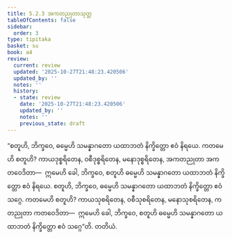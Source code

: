 ```yaml
---
title: 5.2.3 အကတညုတာသုတ္တ
tableOfContents: false
sidebar:
  order: 3
type: tipitaka
basket: su
book: a4
review:
  current: review
  updated: '2025-10-27T21:48:23.420506'
  updated_by: ''
  notes: ''
  history:
  - state: review
    date: '2025-10-27T21:48:23.420506'
    updated_by: ''
    notes: ''
    previous_state: draft
---
```



<ReviewStatus review={frontmatter.review} showDetails={true} />

<HypothesisAnnotation frontmatter={frontmatter} />

<DynamicBreadcrumb />

<Division number="213" book="a4" e="ch" v="15" p="548">

<Paragraph number="1379" book="a4">
“စတူဟိ, ဘိက္ခဝေ, ဓမ္မေဟိ သမန္နာဂတော ယထာဘတံ နိက္ခိတ္တော ဧဝံ နိရယေ. ကတမေဟိ စတူဟိ? ကာယဒုစ္စရိတေန, ဝစီဒုစ္စရိတေန, မနောဒုစ္စရိတေန, အကတညုတာ အကတဝေဒိတာ—  ဣမေဟိ ခေါ, ဘိက္ခဝေ, စတူဟိ ဓမ္မေဟိ သမန္နာဂတော ယထာဘတံ နိက္ခိတ္တော ဧဝံ နိရယေ.
</Paragraph>

<Paragraph number="1380" book="a4">
စတူဟိ, ဘိက္ခဝေ, ဓမ္မေဟိ သမန္နာဂတော ယထာဘတံ နိက္ခိတ္တော ဧဝံ သဂ္ဂေ. ကတမေဟိ စတူဟိ? ကာယသုစရိတေန, ဝစီသုစရိတေန, မနောသုစရိတေန, ကတညုတာ ကတဝေဒိတာ—  ဣမေဟိ ခေါ, ဘိက္ခဝေ, စတူဟိ ဓမ္မေဟိ သမန္နာဂတော ယထာဘတံ နိက္ခိတ္တော ဧဝံ သဂ္ဂေ”တိ.

</Paragraph>
</Division>

<Paragraph number="1381" type="center" book="a4">
တတိယံ.
</Paragraph>